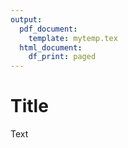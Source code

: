 ```yaml
---
output: 
  pdf_document:
    template: mytemp.tex
  html_document:
    df_print: paged
---
```



# Title

Text

